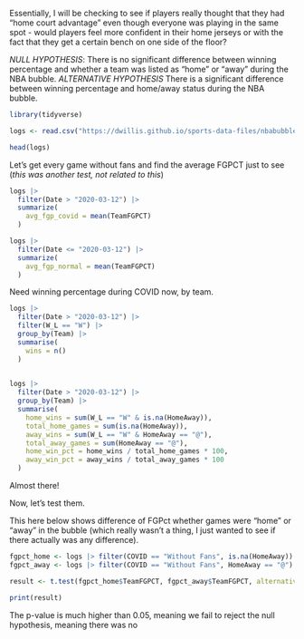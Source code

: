 

Essentially, I will be checking to see if players really thought that they had "home court advantage" even though everyone was playing in the same spot - would players feel more confident in their home jerseys or with the fact that they get a certain bench on one side of the floor?

*NULL HYPOTHESIS*: There is no significant difference between winning percentage and whether a team was listed as "home" or "away" during the NBA bubble.
*ALTERNATIVE HYPOTHESIS* There is a significant difference between winning percentage and home/away status during the NBA bubble.

```r
library(tidyverse)

logs <- read.csv("https://dwillis.github.io/sports-data-files/nbabubble.csv")

head(logs)
```


Let's get every game without fans and find the average FGPCT just to see (*this was another test, not related to this*)
```r
logs |> 
  filter(Date > "2020-03-12") |>
  summarize(
    avg_fgp_covid = mean(TeamFGPCT)
  )

logs |> 
  filter(Date <= "2020-03-12") |>
  summarize(
    avg_fgp_normal = mean(TeamFGPCT)
  )

```

Need winning percentage during COVID now, by team. 
```r
logs |> 
  filter(Date > "2020-03-12") |>
  filter(W_L == "W") |>
  group_by(Team) |>
  summarise(
    wins = n()
  )
  
```


```r
logs |>
  filter(Date > "2020-03-12") |>
  group_by(Team) |>
  summarise(
    home_wins = sum(W_L == "W" & is.na(HomeAway)),
    total_home_games = sum(is.na(HomeAway)),
    away_wins = sum(W_L == "W" & HomeAway == "@"),  
    total_away_games = sum(HomeAway == "@"), 
    home_win_pct = home_wins / total_home_games * 100,
    away_win_pct = away_wins / total_away_games * 100
  )
```
Almost there!



Now, let's test them.





This here below shows difference of FGPct whether games were "home" or "away" in the bubble (which really wasn't a thing, I just wanted to see if there actually was any difference).
```r

fgpct_home <- logs |> filter(COVID == "Without Fans", is.na(HomeAway)) |> mutate(location="home")
fgpct_away <- logs |> filter(COVID == "Without Fans", HomeAway == "@") |> mutate(location="away")

result <- t.test(fgpct_home$TeamFGPCT, fgpct_away$TeamFGPCT, alternative = "two.sided", var.equal = TRUE)

print(result)


```

The p-value is much higher than 0.05, meaning we fail to reject the null hypothesis, meaning there was no
